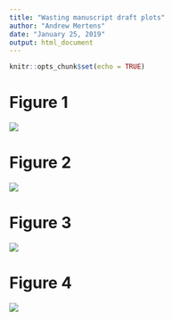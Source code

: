 ```yaml
---
title: "Wasting manuscript draft plots"
author: "Andrew Mertens"
date: "January 25, 2019"
output: html_document
---
```


```r
knitr::opts_chunk$set(echo = TRUE)
```

# Figure 1

![ ](WLZ_by_region.png)

# Figure 2

![ ](pooled_ci.png)

# Figure 3

![ ](pooled_ir.png)

# Figure 4

![ ](pooled_prev.png)






